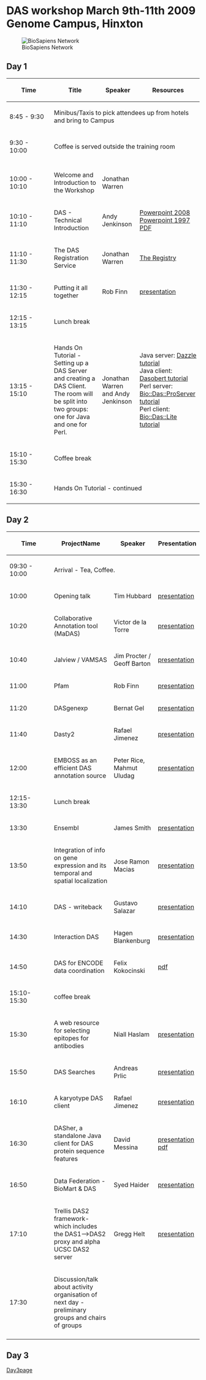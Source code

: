 =DAS workshop March 9th-11th 2009 Genome Campus, Hinxton=
[[Image:Biosapiens_final.gif|frame|BioSapiens Network]]

==Day 1==


{| class="wikitable" border="1"
|- style="background:silver"
! width="100px"|Time
! Title
! Speaker
! Resources
|-
| 8:45 - 9:30
| colspan="3" | Minibus/Taxis to pick attendees up from hotels and bring to Campus
|- style="background:#ffdead;"
| 9:30 - 10:00 
| colspan="3" | Coffee is served outside the training room 
|- style="background:#ffdead;"
|-
| 10:00 - 10:10
| Welcome and Introduction to the Workshop
| Jonathan Warren
|
|-
| 10:10 - 11:10
| DAS - Technical Introduction 
| Andy Jenkinson
| [http://www.ebi.ac.uk/~aj/das_workshop_2009/DAS-Technical-Introduction.pptx Powerpoint 2008]<br/>
[http://www.ebi.ac.uk/~aj/das_workshop_2009/DAS-Technical-Introduction.ppt Powerpoint 1997]<br/>
[http://www.ebi.ac.uk/~aj/das_workshop_2009/DAS-technical-Introduction.pdf PDF] 
|-
| 11:10 - 11:30
| The DAS Registration Service
| Jonathan Warren
| [http://www.biodas.org/wiki/DASworkshop200802:intro_tutorial#Finding_DAS_sources_.E2.80.93_the_DAS_Registry_Service_at_the_Sanger_Institute The Registry]
|-
| 11:30 - 12:15
| Putting it all together
| Rob Finn
| [http://www.sanger.ac.uk/Software/analysis/das/presentations/Finn_DAS_20090309.pdf presentation]
|- style="background:#ffdead;"
| 12:15 - 13:15 
| colspan="3" | Lunch break
|-
| 13:15 - 15:10
| Hands On Tutorial - Setting up a DAS Server and creating a DAS Client. The room will be split into two groups: one for Java and one for Perl.
| Jonathan Warren and Andy Jenkinson
| Java server: [http://www.dasregistry.org/DazzleTutorial.jsp Dazzle tutorial]<br/>
Java client: [http://www.dasregistry.org/DasobertTutorial.jsp Dasobert tutorial]<br/>
Perl server: [http://www.ebi.ac.uk/~aj/das_workshop_2009/proserver_tutorial.html Bio::Das::ProServer tutorial]<br/>
Perl client: [http://www.ebi.ac.uk/~aj/das_workshop_2009/daslite_tutorial.html Bio::Das::Lite tutorial]<br/>
|- style="background:#ffdead;"
| 15:10 - 15:30
| colspan="3"|Coffee break 
|-
| 15:30 - 16:30 
| colspan="3" | Hands On Tutorial - continued
|}

==Day 2==

{| class="wikitable" border="1"
|- style="background:silver"
! width="100px"|Time
! ProjectName
! Speaker
! Presentation
|- style="background:#ffdead;"
| 09:30 - 10:00
| colspan="3" | Arrival - Tea, Coffee.
|- 
|10:00
|Opening talk 
|Tim Hubbard
|[http://www.sanger.ac.uk/Software/analysis/das/presentations/200903DASworkshop.ppt presentation]
|-
|10:20
|Collaborative Annotation tool (MaDAS)
|Victor de la Torre
|[http://www.sanger.ac.uk/Software/analysis/das/presentations/MaDAS_victor_de_la_torre.pptx presentation]
|-
|10:40
|Jalview / VAMSAS
|Jim Procter / Geoff Barton
|[http://www.sanger.ac.uk/Software/analysis/das/presentations/Jalview_2009_DAS.pdf presentation]
|-
|11:00
|Pfam
|Rob Finn
|[http://www.sanger.ac.uk/Software/analysis/das/presentations/20090309PfamDasWorkShop.ppt presentation]
|-
|11:20
|DASgenexp
|Bernat Gel
|[http://www.sanger.ac.uk/Software/analysis/das/presentations/DASGenExp3.ppt presentation]
|-
|11:40
|Dasty2
|Rafael Jimenez
|[http://www.sanger.ac.uk/Software/analysis/das/presentations/rjimenez_dasworkshop2009_dasty2.ppt presentation]
|-
|12:00
|EMBOSS as an efficient DAS annotation source
|Peter Rice, Mahmut Uludag
|[http://www.sanger.ac.uk/Software/analysis/das/presentations/DAS-Rice-Uludag.ppt presentation]
|- style="background:#ffdead;"
|12:15-13:30
| colspan="3" | Lunch break
|-
|13:30
|Ensembl
|James Smith
|[http://www.sanger.ac.uk/Software/analysis/das/presentations/2009-das-talk-smith.ppt presentation]
|-
|13:50
|Integration of info on gene expression and its temporal and spatial localization
|Jose Ramon Macias
|[http://www.sanger.ac.uk/Software/analysis/das/presentations/20090310_DAS_Workshop_DASxVO.ppt presentation]
|-
|14:10
|DAS - writeback
|Gustavo Salazar
|[http://www.sanger.ac.uk/Software/analysis/das/presentations/DASwriteback.pdf presentation]
|-
|14:30
|Interaction DAS
|Hagen Blankenburg
|[http://www.sanger.ac.uk/Software/analysis/das/presentations/20090310_Blankenburg_DASMI.pdf presentation]
|-
|14:50
|DAS for ENCODE data coordination
|Felix Kokocinski
|[http://www.sanger.ac.uk/~fsk/DAS_workshop09.pdf pdf]
|- style="background:#ffdead;"
|15:10-15:30
| colspan="3" | coffee break
|-
|15:30
|A web resource for selecting epitopes for antibodies
|Niall Haslam
|[http://www.sanger.ac.uk/Software/analysis/das/presentations/NiallHaslamDAS2009.pdf presentation]
|-
|15:50
|DAS Searches
|Andreas Prlic
|[http://www.sanger.ac.uk/Software/analysis/das/presentations/DAS_searches_20090310.pdf presentation]
|-
|16:10
|A karyotype DAS client
|Rafael Jimenez
|[http://www.sanger.ac.uk/Software/analysis/das/presentations/rjimenez_dasworkshop2009_KDC.ppt presentation]
|-
|16:30
|DASher, a standalone Java client for DAS protein sequence features
|David Messina
|[http://www.sanger.ac.uk/Software/analysis/das/presentations/Messina_DASconf09.keynote.zip presentation] [http://www.sanger.ac.uk/Software/analysis/das/presentations/Messina_DASconf09.pdf pdf]
|-
|16:50
|Data Federation - BioMart & DAS
|Syed Haider
|[http://www.sanger.ac.uk/Software/analysis/das/presentations/BioMart_DAS_2009.ppt presentation]
|-
|17:10
|Trellis DAS2 framework- which includes the DAS1-->DAS2 proxy and alpha UCSC DAS2 server
|Gregg Helt
|[http://www.sanger.ac.uk/Software/analysis/das/presentations/Trellis_Mar2009.pptx presentation]
|-
|17:30
|Discussion/talk about activity organisation of next day - preliminary groups and chairs of groups
|
|
|-
|}

==Day 3==
[http://www.biodas.org/wiki/DASworkshop200903Day3 Day3page]